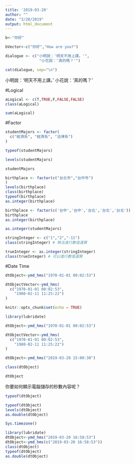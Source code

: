 ```yaml
---
title: '2019-03-20'
author: ""
date: "3/20/2019"
output: html_document
---
```


```r
b<-"你好"
```

```r
bVector<-c("你好","How are you?")
```

```r
dialogue <- c("小明說：'明天不用上課。'",
               "小花說：'真的嗎？'")

cat(dialogue, sep="\n")
```
小明說：'明天不用上課。'
小花說：'真的嗎？'

#Logical

```r
aLogical <- c(T,TRUE,F,FALSE,FALSE)
class(aLogical)
```

```r
sum(aLogical)
```

#Factor

```r
studentMajors <- factor(
  c("經濟系", "經濟系", "法律系")
)
```

```r
typeof(studentMajors)
```

```r
levels(studentMajors)
```

```r
studentMajors
```

```r
birthplace <- factor(c("台北市","台中市")
)
levels(birthplace)
class(birthplace)
typeof(birthplace)
as.integer(birthplace)
```

```r
birthplace <- factor(c('台中','台中','台北','台北','台北'))
birthplace
as.integer(birthplace)
```

```r
as.integer(studentMajors)
```

```r
stringInteger <- c("1","2","-11")
class(stringInteger) # 無法進行數值運算
```

```r
trueInteger <- as.integer(stringInteger)
class(trueInteger) # 可以進行數值運算
```

#Date Time

```r
dtObject<-ymd_hms("1970-01-01 00:02:53") 
```

```r
dtObjectVector<-ymd_hms(
  c("1970-01-01 00:02:53",
    "1980-02-11 11:25:22")
)
```

```r
knitr::opts_chunk$set(echo = TRUE)
```

```r
library(lubridate)
```

```r
dtObject<-ymd_hms("1970-01-01 00:02:53") 

```

```r
dtObjectVector<-ymd_hms(
  c("1970-01-01 00:02:53",
    "1980-02-11 11:25:22")
)
```

```r
dtObject<-ymd_hms("2019-03-20 15:00:30")
```

```r
class(dtObject)
```

```r
dtObject
```

你要如何顯示電腦儲存的秒數內容呢？

```r
typeof(dtObject)
```

```r
typeof(dtObject)
levels(dtObject)
as.double(dtObject)
```

```r
Sys.timezone()
```

```r
library(lubridate)
dtObject<-ymd_hms("2019-03-20 16:58:53") 
dtObject<-ymd_hms(c("2019-03-20 16:58:53"))
class(dtObject)
typeof(dtObject)
as.double(dtObject)
```

